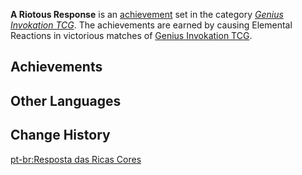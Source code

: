 {{Achievement Set Infobox
|title        = 
|primogems    = {{Achievement/Primogems|A Riotous Response}}
|total        = {{Achievement/Total|A Riotous Response}}
|category     = Genius Invokation TCG (Achievement)
}}
'''A Riotous Response''' is an [[achievement]] set in the category ''[[Genius Invokation TCG (Achievement)|Genius Invokation TCG]]''. The achievements are earned by causing Elemental Reactions in victorious matches of [[Genius Invokation TCG]].

==Achievements==
{{Achievements by Category Table|A Riotous Response}}
<!--
==Notes==

==Trivia==
* 
-->
==Other Languages==
{{Other Languages
|en      = A Riotous Response
|zhs     = 色彩缤纷的答复
|zhs_rm  = Sècǎibīnfēn de Dáfù
|zht     = 色彩繽紛的答覆
|zht_rm  = Sècǎibīnfēn de Dáfù
|zh_tl   = Rainbow-Hued Response
|ja      = カラフルなリプライズ
|ja_rm   = Karafuru-na Ripuraizu
|ja_tl   = Colorful Reprise
|ko      = 오색빛깔 대응
|ko_tl   = Variegated Colors Action
|es      = Respuesta cromática
|es_tl   = Chromatic Response
|fr      = C'est pas sorcier
|fr_tl   = You Don't Have to Be a Genius
|ru      = Яростный ответ
|ru_tl   = Furious Answer
|th      = คำตอบหลากสีสัน
|th_rm   = Khamtob Lak Si-san
|th_tl   = A Various Answer
|vi      = Câu Trả Lời Đầy Màu Sắc
|vi_tl   = A Colorful Response
|de      = Farbenprächtige Antwort
|de_tl   = Flamboyant Answer
|id      = Beraneka Tanggapan
|id_tl   = Various Responses
|pt      = Resposta das Ricas Cores
|pt_tl   = 
|tr      = İsyankar Hamle
|tr_tl   = 
|it      = Risposta riottosa
|it_tl   = Riotous Response
}}

==Change History==
{{Change History|3.3}}
<!--
==References==
{{Reflist}}
-->

[[pt-br:Resposta das Ricas Cores]]